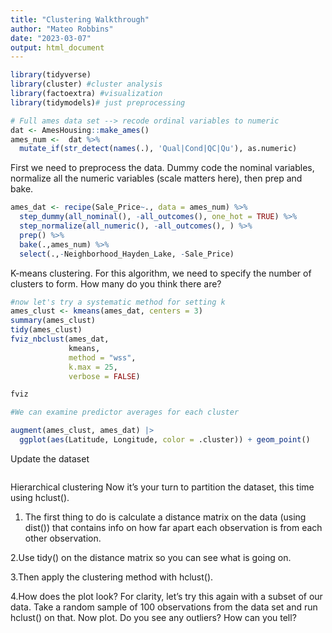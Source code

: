 ```yaml
---
title: "Clustering Walkthrough"
author: "Mateo Robbins"
date: "2023-03-07"
output: html_document
---
```


```r
library(tidyverse) 
library(cluster) #cluster analysis
library(factoextra) #visualization
library(tidymodels)# just preprocessing 
```

```r
# Full ames data set --> recode ordinal variables to numeric
dat <- AmesHousing::make_ames()
ames_num <-  dat %>%
  mutate_if(str_detect(names(.), 'Qual|Cond|QC|Qu'), as.numeric) 
```

First we need to preprocess the data.  Dummy code the nominal variables, normalize all the numeric variables (scale matters here), then prep and bake.
```r
ames_dat <- recipe(Sale_Price~., data = ames_num) %>% 
  step_dummy(all_nominal(), -all_outcomes(), one_hot = TRUE) %>% 
  step_normalize(all_numeric(), -all_outcomes(), ) %>% 
  prep() %>%
  bake(.,ames_num) %>%
  select(.,-Neighborhood_Hayden_Lake, -Sale_Price)
```

K-means clustering.  For this algorithm, we need to specify the number of clusters to form.  How many do you think there are?  
```r
#now let's try a systematic method for setting k
ames_clust <- kmeans(ames_dat, centers = 3)
summary(ames_clust)
tidy(ames_clust)
fviz_nbclust(ames_dat,
             kmeans,
             method = "wss",
             k.max = 25,
             verbose = FALSE)

fviz
```



```r
#We can examine predictor averages for each cluster

augment(ames_clust, ames_dat) |> 
  ggplot(aes(Latitude, Longitude, color = .cluster)) + geom_point()
```

Update the dataset
```r


```

Hierarchical clustering
Now it's your turn to partition the dataset, this time using hclust().

1. The first thing to do is calculate a distance matrix on the data (using dist()) that contains info on how far apart each observation is from each other observation.  

2.Use tidy() on the distance matrix so you can see what is going on.


3.Then apply the clustering method with hclust().


4.How does the plot look?  For clarity, let's try this again with a subset of our data.  Take a random sample of 100 observations from the data set and run hclust() on that.  Now plot.  Do you see any outliers?  How can you tell?  
